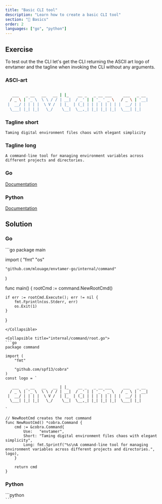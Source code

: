```yaml
---
title: "Basic CLI tool"
description: "Learn how to create a basic CLI tool"
section: "🚀 Basics"
order: 2
languages: ["go", "python"]
---
```


## Exercise
To test out the the CLI let's get the CLI returning the ASCII art logo of envtamer and the tagline when invoking the CLI without any arguments.

### ASCI-art
```bash

   ___   _ __   __   __ | |_    __ _   _ __ ___     ___   _ __
  / _ \ | '_ \  \ \ / / | __|  / _' | | '_ ' _ \   / _ \ | '__|
 |  __/ | | | |  \ V /  | |_  | (_| | | | | | | | |  __/ | |
  \___| |_| |_|   \_/    \__|  \__,_| |_| |_| |_|  \___| |_|

```

### Tagline short
```
Taming digital environment files chaos with elegant simplicity
```

### Tagline long
```
A command-line tool for managing environment variables across different projects and directories.
```

### Go
[Documentation](https://cobra.dev/)

### Python
[Documentation](https://cobra.dev/)

## Solution
### Go
<Collapsible title="cmd/envtamer/main.go">
```go
package main

import (
	"fmt"
	"os"

	"github.com/mlouage/envtamer-go/internal/command"
)

func main() {
	rootCmd := command.NewRootCmd()

	if err := rootCmd.Execute(); err != nil {
		fmt.Fprintln(os.Stderr, err)
		os.Exit(1)
	}
}
```
</Collapsible>

<Collapsible title="internal/command/root.go">
```go
package command

import (
	"fmt"

	"github.com/spf13/cobra"
)
const logo = `

   ___   _ __   __   __ | |_    __ _   _ __ ___     ___   _ __
  / _ \ | '_ \  \ \ / / | __|  / _' | | '_ ' _ \   / _ \ | '__|
 |  __/ | | | |  \ V /  | |_  | (_| | | | | | | | |  __/ | |
  \___| |_| |_|   \_/    \__|  \__,_| |_| |_| |_|  \___| |_|

`

// NewRootCmd creates the root command
func NewRootCmd() *cobra.Command {
	cmd := &cobra.Command{
		Use:   "envtamer",
		Short: "Taming digital environment files chaos with elegant simplicity",
		Long: fmt.Sprintf("%s\nA command-line tool for managing environment variables across different projects and directories.", logo),
	}

	return cmd
}

```
</Collapsible>

### Python
<Collapsible title="main.py">
```python
<code>
```
</Collapsible>
